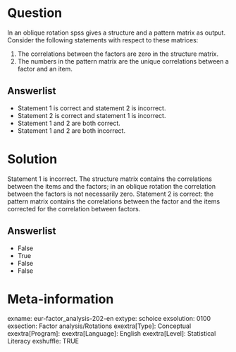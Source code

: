 Question
========
In an oblique rotation spss gives a structure and a pattern matrix as output. Consider the following statements with respect to these matrices:

1. The correlations between the factors are zero in the structure matrix.
2. The numbers in the pattern matrix are the unique correlations between a factor and an item.

Answerlist
----------
* Statement 1 is correct and statement 2 is incorrect.
* Statement 2 is correct and statement 1 is incorrect.
* Statement 1 and 2 are both correct.
* Statement 1 and 2 are both incorrect.


Solution
========
Statement 1 is incorrect. The structure matrix contains the correlations between the items and the factors; in an oblique rotation the correlation between the factors is not necessarily zero. Statement 2 is correct: the pattern matrix contains the correlations between the factor and the items corrected for the correlation between factors.

Answerlist
----------
* False
* True
* False
* False


Meta-information
================
exname: eur-factor_analysis-202-en
extype: schoice
exsolution: 0100
exsection: Factor analysis/Rotations
exextra[Type]: Conceptual
exextra[Program]: 
exextra[Language]: English
exextra[Level]: Statistical Literacy
exshuffle: TRUE